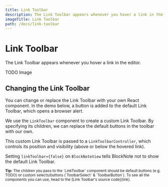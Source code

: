 ```yaml
---
title: Link Toolbar
description: The Link Toolbar appears whenever you hover a link in the editor.
imageTitle: Link Toolbar
path: /docs/link-toolbar
---
```



# Link Toolbar

The Link Toolbar appears whenever you hover a link in the editor.

TODO Image

[//]: # '<img style={{maxWidth: "600px"}} src="/img/screenshots/link_toolbar.png" alt="image" />'

## Changing the Link Toolbar

You can change or replace the Link Toolbar with your own React component. In the demo below, a button is added to the default Link Toolbar, which opens a browser alert.

[//]: # '<Example name="ui-components/link-toolbar-buttons" />'

We use the `LinkToolbar` component to create a custom Link Toolbar. By specifying its children, we can replace the default buttons in the toolbar with our own.

This custom Link Toolbar is passed to a `LinkToolbarController`, which controls its position and visibility (above or below the hovered link).

Setting `linkToolbar={false}` on `BlockNoteView` tells BlockNote not to show the default Link Toolbar.

<div className="nx-mt-6 nx-leading-7 first:nx-mt-0">
  <small>
    <strong>Tip:</strong> The children you pass to the `LinkToolbar` component
    should be default buttons (e.g. TODO) or custom selects/buttons
    (`ToolbarSelect` & `ToolbarButton`). To see all the components you can use,
    head to the [Link Toolbar's source code](link).
  </small>
</div>
